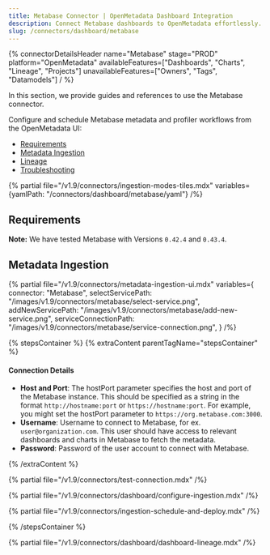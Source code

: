 ```yaml
---
title: Metabase Connector | OpenMetadata Dashboard Integration
description: Connect Metabase dashboards to OpenMetadata effortlessly. Complete setup guide, configuration steps, and metadata extraction for seamless integration.
slug: /connectors/dashboard/metabase
---
```


{% connectorDetailsHeader
  name="Metabase"
  stage="PROD"
  platform="OpenMetadata"
  availableFeatures=["Dashboards", "Charts", "Lineage", "Projects"]
  unavailableFeatures=["Owners", "Tags", "Datamodels"]
/ %}

In this section, we provide guides and references to use the Metabase connector.

Configure and schedule Metabase metadata and profiler workflows from the OpenMetadata UI:

- [Requirements](#requirements)
- [Metadata Ingestion](#metadata-ingestion)
- [Lineage](#lineage)
- [Troubleshooting](/connectors/dashboard/metabase/troubleshooting)

{% partial file="/v1.9/connectors/ingestion-modes-tiles.mdx" variables={yamlPath: "/connectors/dashboard/metabase/yaml"} /%}

## Requirements

**Note:** We have tested Metabase with Versions `0.42.4` and `0.43.4`.

## Metadata Ingestion

{% partial 
  file="/v1.9/connectors/metadata-ingestion-ui.mdx" 
  variables={
    connector: "Metabase", 
    selectServicePath: "/images/v1.9/connectors/metabase/select-service.png",
    addNewServicePath: "/images/v1.9/connectors/metabase/add-new-service.png",
    serviceConnectionPath: "/images/v1.9/connectors/metabase/service-connection.png",
} 
/%}

{% stepsContainer %}
{% extraContent parentTagName="stepsContainer" %}

#### Connection Details

- **Host and Port**: The hostPort parameter specifies the host and port of the Metabase instance. This should be specified as a string in the format `http://hostname:port` or `https://hostname:port`. For example, you might set the hostPort parameter to `https://org.metabase.com:3000`.
- **Username**: Username to connect to Metabase, for ex. `user@organization.com`. This user should have access to relevant dashboards and charts in Metabase to fetch the metadata.
- **Password**: Password of the user account to connect with Metabase.

{% /extraContent %}

{% partial file="/v1.9/connectors/test-connection.mdx" /%}

{% partial file="/v1.9/connectors/dashboard/configure-ingestion.mdx" /%}

{% partial file="/v1.9/connectors/ingestion-schedule-and-deploy.mdx" /%}

{% /stepsContainer %}

{% partial file="/v1.9/connectors/dashboard/dashboard-lineage.mdx" /%}
